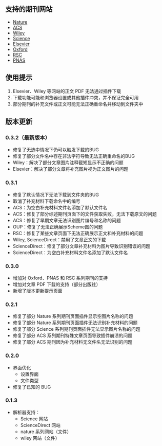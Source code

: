 ## 支持的期刊网站

- [Nature](https://nature.com)
- [ACS](https://pubs.acs.org)
- [Wiley](https://onlinelibrary.wiley.com)
- [Science](https://science.org)
- [Elsevier](https://sciencedirect.com)
- [Oxford](https://academic.oup.com) 
- [RSC](https://pubs.rsc.org) 
- [PNAS](https://pnas.org) 

## 使用提示

1. Elsevier、Wiley 等网站的正文 PDF 无法通过插件下载
2. 下载功能可能和浏览器设置或其他插件冲突，并不保证完全可用
3. 部分期刊的补充文件或正文可能无法正确重命名并移动到文件夹中

## 版本更新

### 0.3.2（最新版本）

- 修复了无选中情况下仍可以触发下载的BUG
- 修复了部分文件名中存在非法字符导致无法正确重命名的BUG
- Wiley：解决了部分文章图片注释截短显示不正确的问题
- Elsevier：解决了部分文章将补充图片视为正文图片的问题

### 0.3.1

- 修复了默认情况下无法下载到文件夹的BUG
- 取消了补充材料下载命名中的编号
- ACS：为空白补充材料文件名添加了默认文件名
- ACS：修复了部分综述期刊页面下的文件获取失败，无法下载原文的问题
- ACS：修复了早期文章无法识别图片编号和名称的问题
- OUP：修复了无法正确展示Scheme图的问题
- RSC：修复了某些文章页面下无法正确展示正文和补充材料的问题
- Wiley, ScienceDirect：禁用了文章正文的下载
- ScienceDirect：修复了部分文章补充材料为图片导致识别错误的问题
- ScienceDirect：为空白补充材料文件名添加了默认文件名


### 0.3.0

- 增加对 Oxford、PNAS 和 RSC 系列期刊的支持
- 增加对文章 PDF 下载的支持（部分出版社）
- 新增了版本更新提示页面

### 0.2.1

- 修复了部分 Nature 系列期刊页面插件显示空图片名称的问题
- 修复了部分 Nature 系列期刊页面插件无法识别补充材料的问题
- 修复了部分 Science 系列期刊页面插件无法显示图片名称的问题
- 修复了部分 ACS 系列期刊特殊文章页面导致插件崩溃的问题
- 修复了部分 ACS 期刊因为补充材料无文件名无法识别的问题

### 0.2.0

- 界面优化
  - 设置界面
  - 文件类型
- 修复了已知的 BUG

### 0.1.3

- 解析器支持：
  - Science 网站
  - ScienceDirect 网站
  - nature 系列网站（文件）
  - wiley 网站（文件）
